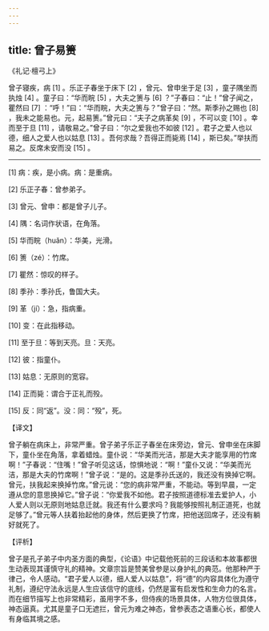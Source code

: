 ```yaml
---
---
---
```

title: 曾子易箦
---




《礼记·檀弓上》

曾子寝疾，病 [1] 。乐正子春坐于床下 [2] ，曾元、曾申坐于足 [3] ，童子隅坐而执烛 [4] 。童子曰：“华而睆 [5] ，大夫之箦与 [6] ？”子春曰：“止！”曾子闻之，瞿然曰 [7] ：“呼！”曰：“华而睆，大夫之箦与？”曾子曰：“然。斯季孙之赐也 [8] ，我未之能易也。元，起易箦。”曾元曰：“夫子之病革矣 [9] ，不可以变 [10] 。幸而至于旦 [11] ，请敬易之。”曾子曰：“尔之爱我也不如彼 [12] 。君子之爱人也以德，细人之爱人也以姑息 [13] 。吾何求哉？吾得正而毙焉 [14] ，斯已矣。”举扶而易之。反席未安而没 [15] 。



* * *



[1] 病：疾，是小病。病：是重病。

[2] 乐正子春：曾参弟子。

[3] 曾元、曾申：都是曾子儿子。

[4] 隅：名词作状语，在角落。

[5] 华而睆（huǎn）：华美，光滑。

[6] 箦（zé）：竹席。

[7] 瞿然：惊叹的样子。

[8] 季孙：季孙氏，鲁国大夫。

[9] 革（jí）：急，指病重。

[10] 变：在此指移动。

[11] 至于旦：等到天亮。旦：天亮。

[12] 彼：指童仆。

[13] 姑息：无原则的宽容。

[14] 正而毙：谓合于正礼而殁。

[15] 反：同“返”。没：同：“殁”，死。

【译文】

曾子躺在病床上，非常严重。曾子弟子乐正子春坐在床旁边，曾元、曾申坐在床脚下，童仆坐在角落，拿着蜡烛。童仆说：“华美而光洁，那是大夫才能享用的竹席啊！”子春说：“住嘴！”曾子听见这话，惊惧地说：“啊！”童仆又说：“华美而光洁，那是大夫的竹席啊！”曾子说：“是的。这是季孙氏送的，我还没有换掉它啊。曾元，扶我起来换掉竹席。”曾元说：“您的病非常严重，不能动。等到早晨，一定遵从您的意思换掉它。”曾子说：“你爱我不如他。君子按照道德标准去爱护人，小人爱人则以无原则地姑息迁就。我还有什么要求吗？我能够按照礼制正道死，也就足够了。”曾元等人扶着抬起他的身体，然后更换了竹席，把他送回席子，还没有躺好就死了。

【评析】

曾子是孔子弟子中内圣方面的典型，《论语》中记载他死前的三段话和本故事都很生动表现其谨慎守礼的精神。文章宗旨是赞美曾参是以身护礼的典范。他那种严于律己，令人感动。“君子爱人以德，细人爱人以姑息”，将“德”的内容具体化为遵守礼制，遵纪守法永远是人生应该信守的底线，仍然是富有启发性和生命力的名言。而在细节描写上也非常精彩，虽用字不多，但侍疾的场景具体，人物方位很具体，神态逼真。尤其是童子口无遮拦，曾元为难之神态，曾参表态之语重心长，都使人有身临其境之感。